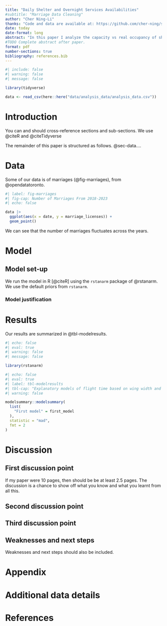 ```yaml
---
title: "Daily Shelter and Overnight Services Availabilities"
#subtitle: "Marriage Data Cleaning"
author: "Cher Ning-Li"
thanks: "Code and data are available at: https://github.com/cher-ning/shelter_occupancies"
date: today
date-format: long
abstract: "In this paper I analyze the capacity vs real occupancy of shelters across Canada."
#TODO Complete abstract after paper.
format: pdf
number-sections: true
bibliography: references.bib
---
```


```r
#| include: false
#| warning: false
#| message: false

library(tidyverse)

data <- read_csv(here::here("data/analysis_data/analysis_data.csv"))
```


# Introduction

You can and should cross-reference sections and sub-sections. We use @citeR and @citeTidyverse

The remainder of this paper is structured as follows. @sec-data....



# Data {#sec-data}

Some of our data is of marriages (@fig-marriages), from @opendatatoronto.

```r
#| label: fig-marriages
#| fig-cap: Number of Marriages From 2018-2023
#| echo: false

data |> 
  ggplot(aes(x = date, y = marriage_licenses)) + 
  geom_point()
```

We can see that the number of marriages fluctuates across the years.


# Model


## Model set-up


We run the model in R [@citeR] using the `rstanarm` package of @rstanarm. We use the default priors from `rstanarm`.


### Model justification


# Results

Our results are summarized in @tbl-modelresults.

```r
#| echo: false
#| eval: true
#| warning: false
#| message: false

library(rstanarm)

```

```r
#| echo: false
#| eval: true
#| label: tbl-modelresults
#| tbl-cap: "Explanatory models of flight time based on wing width and wing length"
#| warning: false

modelsummary::modelsummary(
  list(
    "First model" = first_model
  ),
  statistic = "mad",
  fmt = 2
)
```


# Discussion

## First discussion point {#sec-first-point}

If my paper were 10 pages, then should be be at least 2.5 pages. The discussion is a chance to show off what you know and what you learnt from all this. 

## Second discussion point

## Third discussion point

## Weaknesses and next steps

Weaknesses and next steps should also be included.

\newpage

\appendix

# Appendix {-}


# Additional data details



\newpage


# References